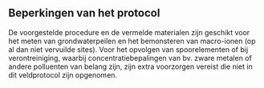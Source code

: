 ## Beperkingen van het protocol

```{=html}
<!--
Alleen in te vullen indien van toepassing.
Bespreek onder welke condities het protocol niet gebruikt kan worden of wanneer afwijkingen nodig zijn ten opzichte van het standaard protocol.
Vermeld hier ook mogelijke interferenties, knelpunten, ...
-->
```
De voorgestelde procedure en de vermelde materialen zijn geschikt voor het meten van grondwaterpeilen en het bemonsteren van macro-ionen (op al dan niet vervuilde sites).
Voor het opvolgen van spoorelementen of bij verontreiniging, waarbij concentratiebepalingen van bv.
zware metalen of andere polluenten van belang zijn, zijn extra voorzorgen vereist die niet in dit veldprotocol zijn opgenomen.

